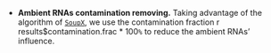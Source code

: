 
* **Ambient RNAs contamination removing.** Taking advantage of the algorithm of [`SoupX`](https://github.com/constantAmateur/SoupX), we use the contamination fraction ` `r results$contamination.frac * 100`% ` to reduce the ambient RNAs' influence.
